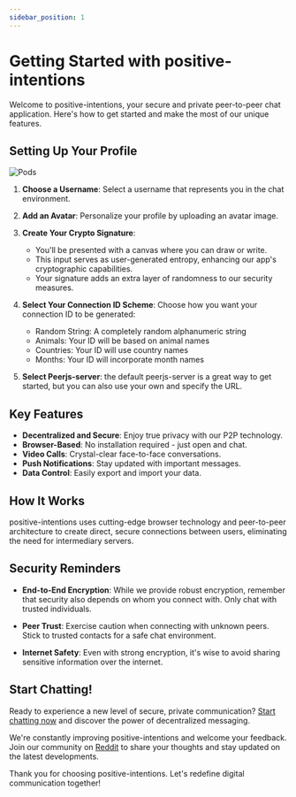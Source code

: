 ```yaml
---
sidebar_position: 1
---
```



# Getting Started with positive-intentions

Welcome to positive-intentions, your secure and private peer-to-peer chat application. Here's how to get started and make the most of our unique features.

## Setting Up Your Profile

<div style={{textAlign: 'center'}}>
<img src={loginJpg} alt="Pods" style={{ maxHeight: 800 }} />
</div>

1. **Choose a Username**: Select a username that represents you in the chat environment.

2. **Add an Avatar**: Personalize your profile by uploading an avatar image.

3. **Create Your Crypto Signature**: 
   - You'll be presented with a canvas where you can draw or write.
   - This input serves as user-generated entropy, enhancing our app's cryptographic capabilities.
   - Your signature adds an extra layer of randomness to our security measures.

4. **Select Your Connection ID Scheme**: Choose how you want your connection ID to be generated:
   - Random String: A completely random alphanumeric string
   - Animals: Your ID will be based on animal names
   - Countries: Your ID will use country names
   - Months: Your ID will incorporate month names

5. **Select Peerjs-server**: the default peerjs-server is a great way to get started, but you can also use your own and specify the URL.

## Key Features

- **Decentralized and Secure**: Enjoy true privacy with our P2P technology.
- **Browser-Based**: No installation required - just open and chat.
- **Video Calls**: Crystal-clear face-to-face conversations.
- **Push Notifications**: Stay updated with important messages.
- **Data Control**: Easily export and import your data.

## How It Works

positive-intentions uses cutting-edge browser technology and peer-to-peer architecture to create direct, secure connections between users, eliminating the need for intermediary servers.

## Security Reminders

- **End-to-End Encryption**: While we provide robust encryption, remember that security also depends on whom you connect with. Only chat with trusted individuals.

- **Peer Trust**: Exercise caution when connecting with unknown peers. Stick to trusted contacts for a safe chat environment.

- **Internet Safety**: Even with strong encryption, it's wise to avoid sharing sensitive information over the internet.

## Start Chatting!

Ready to experience a new level of secure, private communication? [Start chatting now](https://chat.positive-intentions.com/) and discover the power of decentralized messaging.

We're constantly improving positive-intentions and welcome your feedback. Join our community on [Reddit](https://www.reddit.com/r/positive_intentions/) to share your thoughts and stay updated on the latest developments.

Thank you for choosing positive-intentions. Let's redefine digital communication together!
